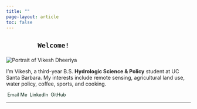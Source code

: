 ```yaml
---
title: ""
page-layout: article
toc: false
---
```


```{=html}
<style>
body {
  margin-top: 0 !important;
  padding-top: 0 !important;
}
</style>
```

<section class="hero-fancy d-flex justify-content-center">

:::::: {.glass-card .p-5 .text-center .text-lg-start}
<h1 class="display-4 mb-4">

```         
        Welcome!
```

</h1>

::::: {.d-lg-flex .align-items-center}
```{=html}
<img src="vikportrait.jpg"
     alt="Portrait of Vikesh Dheeriya"
     class="glass-img me-lg-4 mb-4 mb-lg-0">
```

<div>

<p class="lead mb-4">

I'm Vikesh, a third-year B.S. <strong>Hydrologic Science & Policy</strong> student at UC Santa Barbara. My interests include remote sensing, agricultural land use, water policy, coffee, sports, and cooking.<br>

</p>

::: {.mt-3 style="font-size:0.9em;"}
<a href="vikesh@ucsb.edu" class="me-3" style="color:#0C2B1A; text-decoration:none;" title="Email Me"> <i class="bi bi-envelope-fill" style="vertical-align:-2px; margin-right:0.28em;"></i> Email Me </a> <a href="https://www.linkedin.com/in/vikesh-dheeriya-60b471260/" target="_blank" class="me-3" style="color:#0C2B1A; text-decoration:none;" title="LinkedIn"> <i class="bi bi-linkedin" style="vertical-align:-2px; margin-right:0.28em;"></i> LinkedIn </a> <a href="https://github.com/vikeshdh" target="_blank" style="color:#0C2B1A; text-decoration:none;" title="GitHub"> <i class="bi bi-github" style="vertical-align:-2px; margin-right:0.28em;"></i> GitHub </a>
:::

<!-- /flex -->

<!-- /glass-card -->

</section>

------------------------------------------------------------------------

</div>
:::::
::::::
